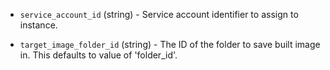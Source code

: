 <!-- Code generated from the comments of the Config struct in builder/yandex/config.go; DO NOT EDIT MANUALLY -->

- `service_account_id` (string) - Service account identifier to assign to instance.

- `target_image_folder_id` (string) - The ID of the folder to save built image in.
  This defaults to value of 'folder_id'.

<!-- End of code generated from the comments of the Config struct in builder/yandex/config.go; -->
